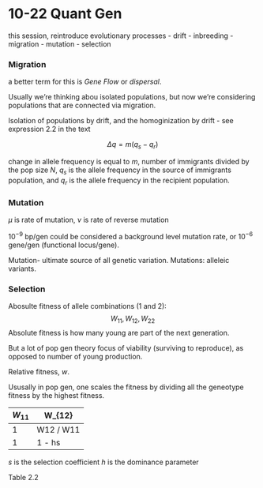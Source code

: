 10-22 Quant Gen
========================================================

this session, reintroduce evolutionary processes
- drift 
- inbreeding
- migration
- mutation
- selection


### Migration
a better term for this is *Gene Flow* or *dispersal*.

Usually we're thinking abou isolated populations, but now we're considering populations that are connected via migration.

Isolation of populations by drift, and the homoginization by drift
 - see expression 2.2 in the text
 
$$
\Delta q = m (q_s - q_r)
$$


change in allele frequency is equal to $m$, number of immigrants divided by the pop size $N$, $q_s$ is the allele frequency in the source of immigrants population, and $q_r$ is the allele frequency in the recipient population.

### Mutation

$\mu$ is rate of mutation, $\nu$ is rate of reverse mutation

$10^{-9}$ bp/gen could be considered a background level mutation rate, or $10^{-6}$ gene/gen (functional locus/gene).


Mutation- ultimate source of all genetic variation. Mutations: alleleic variants.


### Selection 

Abosulte fitness of allele combinations (1 and 2):
$$
W_{11}, W_{12}, W_{22}
$$
Absolute fitness is how many young are part of the next generation.

But a lot of pop gen theory focus of viability (surviving to reproduce), as opposed to number of young production. 

Relative fitness, $w$.

Ususally in pop gen, one scales the fitness by dividing all the geneotype fitness by the highest fitness. 


$W_{11}$ | W_{12} | W_{22}
---------|----------------
1  | W12 / W11 | W22/W11
1 | 1 - hs | 1 - s 

$s$ is the selection coefficient
$h$ is the dominance parameter

Table 2.2